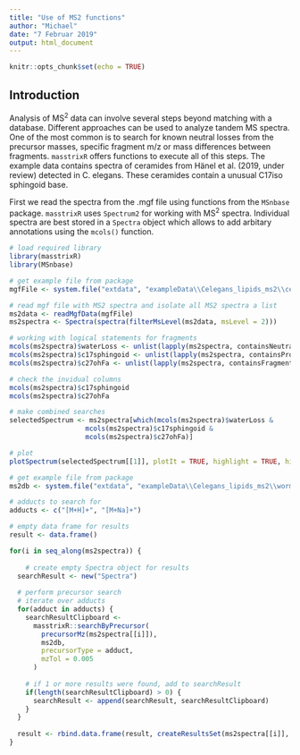 ```yaml
---
title: "Use of MS2 functions"
author: "Michael"
date: "7 Februar 2019"
output: html_document
---
```


```r
knitr::opts_chunk$set(echo = TRUE)
```

## Introduction

Analysis of MS^2^ data can involve several steps beyond matching with a database. Different approaches can be used to analyze tandem MS spectra. One of the most common is to search for known neutral losses from the precursor masses, specific fragment m/z or mass differences between fragments. <code>masstrixR</code> offers functions to execute all of this steps. The example data contains spectra of ceramides from Hänel et al. (2019, under review) detected in C. elegans. These ceramides contain a unusual C17iso sphingoid base.

First we read the spectra from the .mgf file using functions from the <code>MSnbase</code> package. <code>masstrixR</code> uses <code>Spectrum2</code> for working with MS^2^ spectra. Individual spectra are best stored in a <code>Spectra</code> object which allows to add arbitary annotations using the <code>mcols()</code> function.

```r
# load required library
library(masstrixR)
library(MSnbase)

# get example file from package
mgfFile <- system.file("extdata", "exampleData\\Celegans_lipids_ms2\\ceramides.mgf", package = 'masstrixR')

# read mgf file with MS2 spectra and isolate all MS2 spectra a list
ms2data <- readMgfData(mgfFile)
ms2spectra <- Spectra(spectra(filterMsLevel(ms2data, msLevel = 2)))

# working with logical statements for fragments
mcols(ms2spectra)$waterLoss <- unlist(lapply(ms2spectra, containsNeutralLossIon, neutralLossMass = 18.010565))
mcols(ms2spectra)$c17sphingoid <- unlist(lapply(ms2spectra, containsProductIon, productIonMz = 250.2529))
mcols(ms2spectra)$c27ohFa <- unlist(lapply(ms2spectra, containsFragmentDifference, fragmentMassDifference = 392.401816))

# check the invidual columns
mcols(ms2spectra)$c17sphingoid
mcols(ms2spectra)$c27ohFa

# make combined searches
selectedSpectrum <- ms2spectra[which(mcols(ms2spectra)$waterLoss & 
                   mcols(ms2spectra)$c17sphingoid &
                   mcols(ms2spectra)$c27ohFa)]

# plot
plotSpectrum(selectedSpectrum[[1]], plotIt = TRUE, highlight = TRUE, highlightMz = c(250.2529, 268.2635, 238.2530))
```

```r
# get example file from package
ms2db <- system.file("extdata", "exampleData\\Celegans_lipids_ms2\\wormLipidDb_MS2.sqlite", package = 'masstrixR')

# adducts to search for
adducts <- c("[M+H]+", "[M+Na]+")

# empty data frame for results
result <- data.frame()

for(i in seq_along(ms2spectra)) {
  
    # create empty Spectra object for results
  searchResult <- new("Spectra")
  
  # perform precursor search
  # iterate over adducts
  for(adduct in adducts) {
    searchResultClipboard <-
      masstrixR::searchByPrecursor(
        precursorMz(ms2spectra[[i]]),
        ms2db,
        precursorType = adduct,
        mzTol = 0.005
      )
    
    # if 1 or more results were found, add to searchResult
    if(length(searchResultClipboard) > 0) {
      searchResult <- append(searchResult, searchResultClipboard)
    }
  }
  
  result <- rbind.data.frame(result, createResultsSet(ms2spectra[[i]], searchResult, prefix = "test", storePlot = FALSE))
}
```

